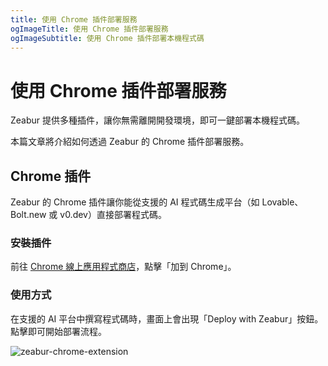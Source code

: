 ```yaml
---
title: 使用 Chrome 插件部署服務
ogImageTitle: 使用 Chrome 插件部署服務
ogImageSubtitle: 使用 Chrome 插件部署本機程式碼
---
```


# 使用 Chrome 插件部署服務

Zeabur 提供多種插件，讓你無需離開開發環境，即可一鍵部署本機程式碼。

本篇文章將介紹如何透過 Zeabur 的 Chrome 插件部署服務。

## Chrome 插件

Zeabur 的 Chrome 插件讓你能從支援的 AI 程式碼生成平台（如 Lovable、Bolt.new 或 v0.dev）直接部署程式碼。

### 安裝插件

前往 [Chrome 線上應用程式商店](https://chromewebstore.google.com/detail/zeabur/mdcaillllhdkbocjldfclmkcmilkjpem)，點擊「加到 Chrome」。

### 使用方式

在支援的 AI 平台中撰寫程式碼時，畫面上會出現「Deploy with Zeabur」按鈕。點擊即可開始部署流程。

![zeabur-chrome-extension](https://lh3.googleusercontent.com/0tWuYOssVpXhWB7D49d-6_anJG7Qxw2QLJ8ci17HOLJnlCI6z4GxnljEiNjtYDnS3l5YFLxb3G-pIhTaG-RKv0F1yA=s1280-w1280-h800)
